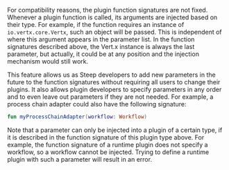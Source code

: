 For compatibility reasons, the plugin function signatures are
not fixed. Whenever a plugin function is called, its arguments are injected
based on their type. For example, if the function requires an instance of
`io.vertx.core.Vertx`, such an object will be passed. This is independent of
where this argument appears in the parameter list. In the function signatures
described above, the Vert.x instance is always the last parameter, but actually,
it could be at any position and the injection mechanism would still work.

This feature allows us as Steep developers to add new parameters in the future to
the function signatures without requiring all users to change their plugins.
It also allows plugin developers to specify parameters in any order and
to even leave out parameters if they are not needed. For example,
a <DocsLink href="#process-chain-adapters">process chain adapter</DocsLink>
could also have the following signature:

```kotlin
fun myProcessChainAdapter(workflow: Workflow)
```

Note that a parameter can only be injected into a plugin of a certain type,
if it is described in the function signature of this plugin type above. For
example, the function signature of a <DocsLink href="#custom-runtime-environments">runtime plugin</DocsLink>
does not specify a <DocsLink href="#workflows">workflow</DocsLink>, so a
workflow cannot be injected. Trying to define a runtime plugin with such a
parameter will result in an error.
